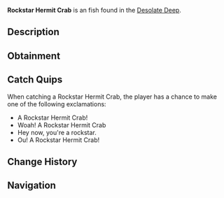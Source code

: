 {{FishInfobox
|image          = Rockstar Hermit Crab.png
|rarity         = Unusual
|sea            = First Sea
|location       = [[Desolate Deep]]
|sublocation    = 
|sources        = Crab Cage
|radar_location = 
|xp             = 75
|weather        = Foggy
|time           = 
|season         = Summer
|bait           = 
|base_weight    = 1.2
|base_value     = 65
|weight_range   = 0.8
|base_chance    = 425
|base_resil     = 100
}}
'''Rockstar Hermit Crab''' is an {{Rarity|Unusual}} fish found in the [[Desolate Deep]].

== Description ==
{{Description|The Rockstar Hermit Crab is a unique evolutionary species, originating from the simple hermit crab. They possess antennae resembling two lightning-bolts on either side of their head, which is where their name comes from. Caught with rods or crab cages in the Desolate Deep.|Bestiary Entry}}

== Obtainment ==
{{Description|Caught in the Desolate Deep using a crab cage.|Bestiary Hint}}
{{Fish Availability|
Desolate Deep/Desolate Pocket
|top_rods      = 
Flimsy Rod\300976.59\154218.92;
Training Rod\292295.06\145038.56;
Krampus's Rod\181678.24\105055.3;
Magma Rod\176392.43\101952.7;
Leviathan's Fang Rod\174213.35\144699.34;
Buddy Bond Rod\138776.14\91358.19;
Trident Rod\164695.69\136361.23;
Free Spirit Rod\163471.62\135347.75;
Lucky Rod\120388\106755.22;
No-Life Rod\156150.84\128615.06;
Ethereal Prism Rod\153689.55\123080.64;
Seraphic Rod\152067.43\123938.98;
Rod Of The Forgotten Fang\149243\122810.65;
Challenger's Rod\148908.54\123253.57;
Rod Of The Exalted One\148186.07\121981.78;
Rod Of The Depths\147055.16\122201.86;
Blazebringer Rod\146134.97\120993.72;
Depthseeker Rod\145890.92\119943.6;
Zeus Rod\145465.85\120439.72;
Verdant Shear Rod\145078.63\119498.29;
Avalanche Rod\142162.36\114973.1;
Volcanic Rod\138858.89\114040.13;
Steady Rod\74836.84\61501.14
|recommended   = Training Rod
}}

== Catch Quips ==
When catching a Rockstar Hermit Crab, the player has a chance to make one of the following exclamations:
* A Rockstar Hermit Crab!
* Woah! A Rockstar Hermit Crab
* Hey now, you're a rockstar.
* Ou! A Rockstar Hermit Crab!

== Change History ==
{{Change History|{{subst:Current Version}}}}

== Navigation ==
{{Fish Navbox|Desolate Deep}}
